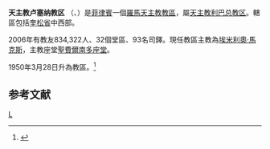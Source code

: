 {{Infobox Roman Catholic diocese
|Roman Catholic Diocese of = 天主教卢塞纳教区
|Latin name of diocese = Dioecesis Lucenensis
|image = [[File:Cathedral_Church_Lucena_City.jpg|250px]]
|caption =  聖費爾南多座堂 
|location = [[菲律賓|菲律賓]]
|territory =奎松省
|population = 834,322  
|rite = 拉丁禮
|patron =
|province = 天主教利巴总教区
|established = 1950年
|cathedral = 
|副主教座堂 =
|leadership = 主教
|website = 
|教宗 = 
|metropolitan =
|ordinary = 埃米利奧·馬克斯
|coadjutor bishop =
|emeritus = 
}}
'''天主教卢塞纳教区''' （{{lang-la| Dioecesis Lucenensis}}、{{lang-tl|Diyosesis ng Lucena}}）是[[菲律賓|菲律賓]]一個[[羅馬天主教|羅馬天主教]][[教區|教區]]，屬[[天主教利巴总教区|天主教利巴总教区]]。轄區包括[[奎松省|奎松省]]中西部。

2006年有教友834,322人、32個堂區、93名司鐸。現任教區主教為[[埃米利奧·馬克斯|埃米利奧·馬克斯]]，主教座堂[[聖費爾南多主教座堂_(盧塞納)|聖費爾南多座堂]]。

1950年3月28日升為教區。<ref name="">{{cite journal
|journal=[[宗座公報|宗座公報]]
|publisher=梵蒂岡出版社
|date=1950年
|volume=42
|title=Quo aeternae
|page=583
|url=http://www.vatican.va/archive/aas/documents/AAS%2042%20%5B1950%5D%20-%20ocr.pdf
|access-date=2012-03-04
|archive-date=2010-03-27
|archive-url=https://web.archive.org/web/20100327070551/http://www.vatican.va/archive/aas/documents/AAS%2042%20%5B1950%5D%20-%20ocr.pdf
|dead-url=no
}}</ref> 

==参考文献==
<div class="references-small">
<references></references>
</div>

{{菲律賓天主教教區}}
[[Category:菲律賓天主教教區|L]]